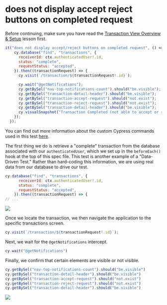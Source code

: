 # does not display accept reject buttons on completed request

Before continuing, make sure you have read the [Transaction View Overview & Setup](/real-world-examples/transaction-view-overview-and-setup) lesson first.

```js
it("does not display accept/reject buttons on completed request", () => {
    cy.database("find", "transactions", {
      receiverId: ctx.authenticatedUser!.id,
      status: "complete",
      requestStatus: "accepted",
    }).then((transactionRequest) => {
      cy.visit(`/transaction/${transactionRequest!.id}`);

      cy.wait("@getNotifications");
      cy.getBySel("nav-top-notifications-count").should("be.visible");
      cy.getBySel("transaction-detail-header").should("be.visible");
      cy.getBySel("transaction-accept-request").should("not.exist");
      cy.getBySel("transaction-reject-request").should("not.exist");
      cy.getBySel("transaction-detail-header").should("be.visible");
      cy.visualSnapshot("Transaction Completed (not able to accept or reject)");
    });
  });

```

You can find out more information about the custom Cypress commands used in this test [here](/real-world-examples/custom-cypress-commands).

The first thing we do is retrieve a "complete" transaction from the database associated with our `authenticatedUser`, which we set up in the `beforeEach()` hook at the top of this spec file. This test is another example of a "Data-Driven Test." Rather than hard-coding this information, we are using real data from our database to drive our test.

```js
cy.database("find", "transactions", {
      receiverId: ctx.authenticatedUser!.id,
      status: "complete",
      requestStatus: "accepted",
    }).then((transactionRequest) => {
// ...

```

![](/images/real-world-examples/transaction-view/does-not-display-accept-reject-buttons-on-completed-request/Screen_Shot_2021-09-16_at_9.22.00_AM.png)

Once we locate the transaction, we then navigate the application to the specific transactions screen.

```js
cy.visit(`/transaction/${transactionRequest!.id}`);

```

Next, we wait for the `@getNotifications` intercept.

```js
cy.wait("@getNotifications")
```

[]()

Finally, we confirm that certain elements are visible or not visible.

```js
cy.getBySel("nav-top-notifications-count").should("be.visible")
cy.getBySel("transaction-detail-header").should("be.visible")
cy.getBySel("transaction-accept-request").should("not.exist")
cy.getBySel("transaction-reject-request").should("not.exist")
cy.getBySel("transaction-detail-header").should("be.visible")
```

![](/images/real-world-examples/transaction-view/does-not-display-accept-reject-buttons-on-completed-request/Screen_Shot_2021-09-16_at_9.22.50_AM.png)
